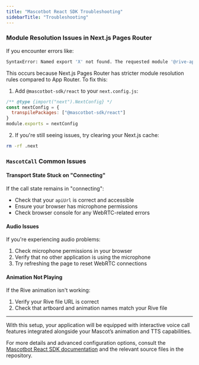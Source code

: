 ```yaml
---
title: "Mascotbot React SDK Troubleshooting"
sidebarTitle: "Troubleshooting"
---
```



### Module Resolution Issues in Next.js Pages Router

If you encounter errors like:

```bash
SyntaxError: Named export 'X' not found. The requested module '@rive-app/react-canvas' is a CommonJS module...
```

This occurs because Next.js Pages Router has stricter module resolution rules compared to App Router. To fix this:

1. Add `@mascotbot-sdk/react` to your `next.config.js`:

```js
/** @type {import("next").NextConfig} */
const nextConfig = {
  transpilePackages: ["@mascotbot-sdk/react"]
}
module.exports = nextConfig
```

2. If you're still seeing issues, try clearing your Next.js cache:

```bash
rm -rf .next
```

### `MascotCall` Common Issues

#### Transport State Stuck on "Connecting"

If the call state remains in "connecting":
- Check that your `apiUrl` is correct and accessible
- Ensure your browser has microphone permissions
- Check browser console for any WebRTC-related errors

#### Audio Issues

If you're experiencing audio problems:
1. Check microphone permissions in your browser
2. Verify that no other application is using the microphone
3. Try refreshing the page to reset WebRTC connections

#### Animation Not Playing

If the Rive animation isn't working:
1. Verify your Rive file URL is correct
2. Check that artboard and animation names match your Rive file

---

With this setup, your application will be equipped with interactive voice call features integrated alongside your Mascot’s animation and TTS capabilities.

For more details and advanced configuration options, consult the [Mascotbot React SDK documentation](react-sdk) and the relevant source files in the repository.
